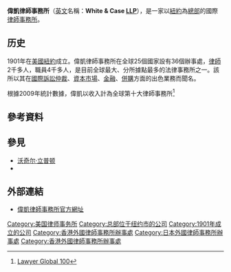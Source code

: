 {{Infobox law firm
| firm_name = White & Case
| firm_logo = [[Image:White_and_Case.png|White & Case LLP]]
| headquarters = New York City
| num_offices = 38 total, 38 international
| num_attorneys = 2,000+ (2011)
| num_employees = approx. 4,800 total
| practice_areas = General practice
| key_people = Hugh Verrier, Chairman<ref>[http://www.whitecase.com/hverrier/ Verrier's firm bio]</ref>
| revenue = <!-- amount (year) -->
| date_founded = 1901
| founder =
| company_type = [[Limited_liability_partnership|Limited liability partnership]]
| firm_slogan = Worldwide. For our clients.
| homepage = [http://www.whitecase.com/ whitecase.com]
| dissolved = <!-- Date/Reason the company dissolved, e.g., merger or bankruptcy -->
}}

'''偉凱律師事務所'''（[[英文|英文]]名稱：'''White & Case [[有限責任合伙|LLP]]'''），是一家以[[紐約|紐約]]為[[總部|總部]]的國際[[律師事務所|律師事務所]]。

==历史==
1901年在[[美國|美國]][[紐約|紐約]]成立。偉凱律師事務所在全球25個國家設有36個辦事處，[[律師|律師]]2千多人，職員4千多人，是目前全球最大、分所據點最多的法律事務所之一。該所以其在[[仲裁|國際訴訟仲裁]]、[[資本市場|資本市場]]、[[金融|金融]]、[[併購|併購]]方面的出色業務而聞名。

根據2009年統計數據，偉凱以收入計為全球第十大律師事務所<ref>{{en}}[http://www.law.com/jsp/tal/PubArticleTAL.jsp?id=1202433980888/The Lawyer Global 100] </ref>

==參考資料==
{{reflist}}

==參見==
*[[沃奇尔·立普顿|沃奇尔·立普顿]]
*{{le|各合夥人利潤劃分最大律師事務所列表|List of largest law firms by profits per partner}}

==外部連結==
*[http://www.whitecase.com 偉凱律師事務所官方網址] {{Wayback|url=http://www.whitecase.com/ |date=20201212180421 }}

[[Category:美国律师事务所|Category:美国律师事务所]]
[[Category:总部位于纽约市的公司|Category:总部位于纽约市的公司]]
[[Category:1901年成立的公司|Category:1901年成立的公司]]
[[Category:香港外國律師事務所辦事處|Category:香港外國律師事務所辦事處]]
[[Category:日本外國律師事務所辦事處|Category:日本外國律師事務所辦事處]]
[[Category:香港外國律師事務所辦事處|Category:香港外國律師事務所辦事處]]